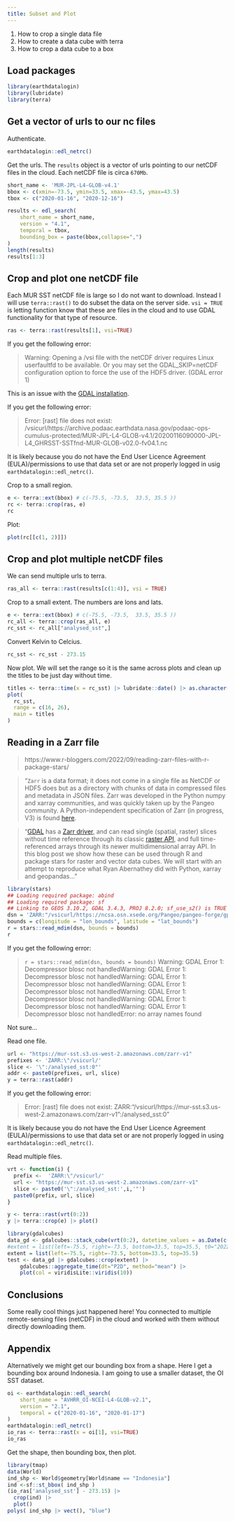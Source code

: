 ```yaml
---
title: Subset and Plot
---
```


::: {.callout-note title="Learning Objectives"}

1. How to crop a single data file
2. How to create a data cube with terra
3. How to crop a data cube to a box
:::

## Load packages

```r
library(earthdatalogin)
library(lubridate)
library(terra)
```

## Get a vector of urls to our nc files

Authenticate.

```r
earthdatalogin::edl_netrc() 
```

Get the urls. The `results` object is a vector of urls pointing to our netCDF files in the cloud. Each netCDF file is circa `670Mb`.

```r
short_name <- 'MUR-JPL-L4-GLOB-v4.1'
bbox <- c(xmin=-73.5, ymin=33.5, xmax=-43.5, ymax=43.5) 
tbox <- c("2020-01-16", "2020-12-16")

results <- edl_search(
    short_name = short_name,
    version = "4.1",
    temporal = tbox, 
    bounding_box = paste(bbox,collapse=",")
)
length(results)
results[1:3]
```

## Crop and plot one netCDF file

Each MUR SST netCDF file is large so I do not want to download. Instead I will use `terra::rast()` to do subset the data on the server side. `vsi = TRUE` is letting function know that these are files in the cloud and to use GDAL functionality for that type of resource.

```r
ras <- terra::rast(results[1], vsi=TRUE)
```

::: {.callout-note title="Troubleshooting 1"}
If you get the following error:

> Warning: Opening a /vsi file with the netCDF driver requires Linux userfaultfd to be available. Or you may set the GDAL_SKIP=netCDF configuration option to force the use of the HDF5 driver. (GDAL error 1)

This is an issue with the [GDAL installation](https://developers.planet.com/docs/integrations/qgis/install-qgis-gdal/). 
:::

::: {.callout-note title="Troubleshooting 2"}
If you get the following error:

> Error: [rast] file does not exist: /vsicurl/https://archive.podaac.earthdata.nasa.gov/podaac-ops-cumulus-protected/MUR-JPL-L4-GLOB-v4.1/20200116090000-JPL-L4_GHRSST-SSTfnd-MUR-GLOB-v02.0-fv04.1.nc

It is likely because you do not have the End User Licence Agreement (EULA)/permissions to use that data set or are not properly logged in usig `earthdatalogin::edl_netrc()`.
:::

Crop to a small region.

```r
e <- terra::ext(bbox) # c(-75.5, -73.5,  33.5, 35.5 ))
rc <- terra::crop(ras, e)
rc
```

Plot:

```r
plot(rc[[c(1, 2)]])
```


## Crop and plot multiple netCDF files

We can send multiple urls to terra. 

```r
ras_all <- terra::rast(results[c(1:4)], vsi = TRUE)
```

Crop to a small extent. The numbers are lons and lats.

```r
e <- terra::ext(bbox) # c(-75.5, -73.5,  33.5, 35.5 ))
rc_all <- terra::crop(ras_all, e)
rc_sst <- rc_all["analysed_sst",]
```

Convert Kelvin to Celcius.

```r
rc_sst <- rc_sst - 273.15
```

Now plot. We will set the range so it is the same across plots and clean up the titles to be just day without time.

```r
titles <- terra::time(x = rc_sst) |> lubridate::date() |> as.character()
plot(
  rc_sst, 
  range = c(16, 26),
  main = titles
)
```

## Reading in a Zarr file

> https://www.r-bloggers.com/2022/09/reading-zarr-files-with-r-package-stars/

> "`Zarr` is a data format; it does not come in a single file as NetCDF or HDF5 does but as a directory with chunks of data in compressed files and metadata in JSON files. Zarr was developed in the Python numpy and xarray communities, and was quickly taken up by the Pangeo community. A Python-independent specification of Zarr (in progress, V3) is found [here](https://zarr-specs.readthedocs.io/en/latest/).

> "[GDAL](https://gdal.org/) has a [Zarr driver](https://gdal.org/drivers/raster/zarr.html), and can read single (spatial, raster) slices without time reference through its classic [raster API](https://gdal.org/api/index.html#raster-api), and full time-referenced arrays through its newer multidimensional array API. In this blog post we show how these can be used through R and package stars for raster and vector data cubes. We will start with an attempt to reproduce what Ryan Abernathey did with Python, xarray and geopandas..."

```r
library(stars)
## Loading required package: abind
## Loading required package: sf
## Linking to GEOS 3.10.2, GDAL 3.4.3, PROJ 8.2.0; sf_use_s2() is TRUE
dsn = 'ZARR:"/vsicurl/https://ncsa.osn.xsede.org/Pangeo/pangeo-forge/gpcp-feedstock/gpcp.zarr"'
bounds = c(longitude = "lon_bounds", latitude = "lat_bounds")
r = stars::read_mdim(dsn, bounds = bounds)
r
```
::: {.callout-note title="Troubleshooting 1"}
If you get the following error:

> `r = stars::read_mdim(dsn, bounds = bounds)`
> Warning: GDAL Error 1: Decompressor blosc not handledWarning: GDAL Error 1: Decompressor blosc not handledWarning: GDAL Error 1: Decompressor blosc not handledWarning: GDAL Error 1: Decompressor blosc not handledWarning: GDAL Error 1: Decompressor blosc not handledWarning: GDAL Error 1: Decompressor blosc not handledWarning: GDAL Error 1: Decompressor blosc not handledError: no array names found

Not sure...
:::

Read one file.

```r
url <- "https://mur-sst.s3.us-west-2.amazonaws.com/zarr-v1"
prefixes <- 'ZARR:\"/vsicurl/'
slice <- '\":/analysed_sst:0"'
addr <- paste0(prefixes, url, slice)
y = terra::rast(addr)
```

::: {.callout-note title="Troubleshooting 2"}
If you get the following error:

> Error: [rast] file does not exist: ZARR:"/vsicurl/https://mur-sst.s3.us-west-2.amazonaws.com/zarr-v1":/analysed_sst:0"

It is likely because you do not have the End User Licence Agreement (EULA)/permissions to use that data set or are not properly logged in using `earthdatalogin::edl_netrc()`. 
:::

Read multiple files.

```r
vrt <- function(i) {
  prefix <-  'ZARR:\"/vsicurl/'
  url <- "https://mur-sst.s3.us-west-2.amazonaws.com/zarr-v1"
  slice <- paste0('\":/analysed_sst:',i,'"')
  paste0(prefix, url, slice)
}
```

```r
y <- terra::rast(vrt(0:2))
y |> terra::crop(e) |> plot()
```

```r
library(gdalcubes)
data_gd <- gdalcubes::stack_cube(vrt(0:2), datetime_values = as.Date(c("2022-01-01", "2022-01-02","2022-01-03")))
#extent = list(left=-75.5, right=-73.5, bottom=33.5, top=35.5, t0="2022-01-01", t1="2022-01-02")
extent = list(left=-75.5, right=-73.5, bottom=33.5, top=35.5)
test <- data_gd |> gdalcubes::crop(extent) |> 
    gdalcubes::aggregate_time(dt="P2D", method="mean") |> 
    plot(col = viridisLite::viridis(10))
```

## Conclusions

Some really cool things just happened here! You connected to multiple remote-sensing files (netCDF) in the cloud and worked with them without directly downloading them.


## Appendix

Alternatively we might get our bounding box from a shape. Here I get a bounding box around Indonesia. I am going to use a smaller dataset, the OI SST dataset.

```r
oi <- earthdatalogin::edl_search(
    short_name = "AVHRR_OI-NCEI-L4-GLOB-v2.1",
    version = "2.1",
    temporal = c("2020-01-16", "2020-01-17")
)
earthdatalogin::edl_netrc()
io_ras <- terra::rast(x = oi[1], vsi=TRUE)
io_ras
```

Get the shape, then bounding box, then plot.
```r
library(tmap)
data(World)
ind_shp <- World$geometry[World$name == "Indonesia"]
ind <-sf::st_bbox( ind_shp )
(io_ras['analysed_sst'] - 273.15) |>
  crop(ind) |>
  plot()
polys( ind_shp |> vect(), "blue")
```


